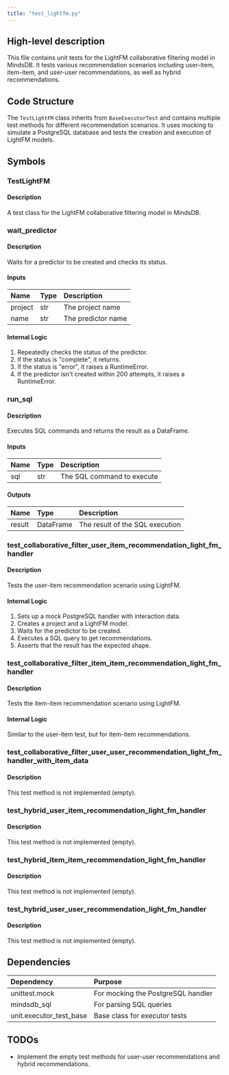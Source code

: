 ```yaml
---
title: "test_lightfm.py"
---
```


## High-level description
This file contains unit tests for the LightFM collaborative filtering model in MindsDB. It tests various recommendation scenarios including user-item, item-item, and user-user recommendations, as well as hybrid recommendations.

## Code Structure
The `TestLightFM` class inherits from `BaseExecutorTest` and contains multiple test methods for different recommendation scenarios. It uses mocking to simulate a PostgreSQL database and tests the creation and execution of LightFM models.

## Symbols

### TestLightFM
#### Description
A test class for the LightFM collaborative filtering model in MindsDB.

### wait_predictor
#### Description
Waits for a predictor to be created and checks its status.

#### Inputs
| Name | Type | Description |
|:-----|:-----|:------------|
| project | str | The project name |
| name | str | The predictor name |

#### Internal Logic
1. Repeatedly checks the status of the predictor.
2. If the status is "complete", it returns.
3. If the status is "error", it raises a RuntimeError.
4. If the predictor isn't created within 200 attempts, it raises a RuntimeError.

### run_sql
#### Description
Executes SQL commands and returns the result as a DataFrame.

#### Inputs
| Name | Type | Description |
|:-----|:-----|:------------|
| sql | str | The SQL command to execute |

#### Outputs
| Name | Type | Description |
|:-----|:-----|:------------|
| result | DataFrame | The result of the SQL execution |

### test_collaborative_filter_user_item_recommendation_light_fm_handler
#### Description
Tests the user-item recommendation scenario using LightFM.

#### Internal Logic
1. Sets up a mock PostgreSQL handler with interaction data.
2. Creates a project and a LightFM model.
3. Waits for the predictor to be created.
4. Executes a SQL query to get recommendations.
5. Asserts that the result has the expected shape.

### test_collaborative_filter_item_item_recommendation_light_fm_handler
#### Description
Tests the item-item recommendation scenario using LightFM.

#### Internal Logic
Similar to the user-item test, but for item-item recommendations.

### test_collaborative_filter_user_user_recommendation_light_fm_handler_with_item_data
#### Description
This test method is not implemented (empty).

### test_hybrid_user_item_recommendation_light_fm_handler
#### Description
This test method is not implemented (empty).

### test_hybrid_item_item_recommendation_light_fm_handler
#### Description
This test method is not implemented (empty).

### test_hybrid_user_user_recommendation_light_fm_handler
#### Description
This test method is not implemented (empty).

## Dependencies
| Dependency | Purpose |
|:-----------|:--------|
| unittest.mock | For mocking the PostgreSQL handler |
| mindsdb_sql | For parsing SQL queries |
| unit.executor_test_base | Base class for executor tests |

## TODOs
- Implement the empty test methods for user-user recommendations and hybrid recommendations.